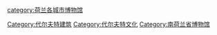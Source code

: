 [[Category:代尔夫特建筑|Category:代尔夫特建筑]]
[[Category:代尔夫特文化|Category:代尔夫特文化]]
[[Category:南荷兰省博物馆|Category:南荷兰省博物馆]]
[[category:荷兰各城市博物馆|category:荷兰各城市博物馆]]